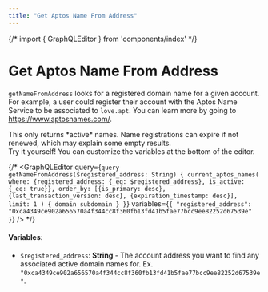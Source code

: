 ```yaml
---
title: "Get Aptos Name From Address"
---
```




{/* import { GraphQLEditor } from 'components/index' */}


# Get Aptos Name From Address

`getNameFromAddress` looks for a registered domain name for a given account. For example, a user could register their account with the Aptos Name Service to be associated to `love.apt`. You can learn more by going to https://www.aptosnames.com/.

<Aside type="caution">
This only returns *active* names. Name registrations can expire if not renewed, which may explain some empty results. 
</Aside>

<Aside type="note">
Try it yourself! You can customize the variables at the bottom of the editor.
</Aside>


{/* <GraphQLEditor
  query={`query getNameFromAddress($registered_address: String) {
  current_aptos_names(
    where: {registered_address: {_eq: $registered_address}, is_active: {_eq: true}},
    order_by: [{is_primary: desc}, {last_transaction_version: desc}, {expiration_timestamp: desc}],
    limit: 1
  ) {
    domain
    subdomain
  }
}`}
  variables={`{
  "registered_address": "0xca4349ce902a656570a4f344cc8f360fb13fd41b5fae77bcc9ee82252d67539e"
}`}
/> */}
#### Variables:
- `$registered_address`: **String** - The account address you want to find any associated active domain names for. Ex. `"0xca4349ce902a656570a4f344cc8f360fb13fd41b5fae77bcc9ee82252d67539e"`.
